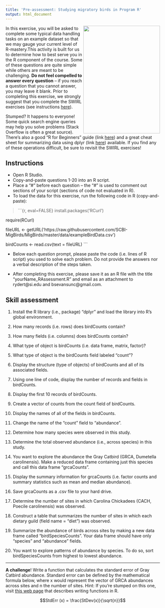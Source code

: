 ```yaml
---
title: 'Pre-assessment: Studying migratory birds in Program R'
output: html_document
---
```


  <img align = "right" src="https://avatars0.githubusercontent.com/u/5629668?v=3&s=460" height="350px" width = "250px"/>
  
In this exercise, you will be asked to complete some typical data handling tasks on an example dataset so that we may gauge your current level of R-mastery.This activity is built for us to determine how to best serve you in the R component of the course. Some of these questions are quite simple while others are meant to be challenging. **Do not feel compelled to answer every question** -- if you reach a question that you cannot answer, you may leave it blank. Prior to completing this exercise, we strongly suggest that you complete the SWIRL exercises (see instructions [here](http://htmlpreview.github.io/?https://raw.githubusercontent.com/SCBI-MigBirds/MigBirds/master/swirlCourses.html)). 

Stumped? It happens to everyone! Some quick search engine queries may help you solve problems (Stack Overflow is often a great source). There’s also a good “R for Beginners” guide (link [here](https://cran.r-project.org/doc/contrib/Paradis-rdebuts_en.pdf)) and a great cheat sheet for summarizing data using dplyr (link [here](https://www.rstudio.com/wp-content/uploads/2015/02/data-wrangling-cheatsheet.pdf)) available. If you find any of these operations difficult, be sure to revisit the SWIRL exercises!

## Instructions 

 * Open R Studio.
 * Copy-and-paste questions 1-20 into an R script. 
 * Place a “#” before each question – the “#” is used to comment out sections of your script (sections of code not evaluated in R). 
 * To load the data for this exercise, run the following code in R (copy-and-paste):

> ```{r, eval=FALSE}
install.packages('RCurl')

require(RCurl)

fileURL <- getURL('https://raw.githubusercontent.com/SCBI-MigBirds/MigBirds/master/data/exampleBirdData.csv')

birdCounts <- read.csv(text = fileURL)
```

* Below each question prompt, please paste the code (i.e. lines of R script) you used to solve each problem. Do not provide the answers nor a verbal description of the steps taken.

* After completing this exercise, please save it as an R file with the title “yourName_RAssessment.R” and email as an attachment to rydert@si.edu and bsevansunc@gmail.com.
 
## Skill assessment

1. Install the R library (i.e., package) “dplyr” and load the library into R’s global environment.

2. How many records (i.e. rows) does birdCounts contain?

3. How many fields (i.e. columns) does birdCounts contain?

4. What type of object is birdCounts (i.e. data frame, matrix, factor)?

5. What type of object is the birdCounts field labeled “count”?

6. Display the structure (type of objects) of birdCounts and all of its associated fields.

7. Using one line of code, display the number of records and fields in birdCounts.

8. Display the first 10 records of birdCounts.

9. Create a vector of counts from the count field of birdCounts.

10. Display the names of all of the fields in birdCounts.

11. Change the name of the “count” field to “abundance”.

12. Determine how many species were observed in this study.

13. Determine the total observed abundance (i.e., across species) in this study.

14. You want to explore the abundance the Gray Catbird (GRCA, Dumetella carolinensis). Make a reduced data frame containing just this species and call this data frame “grcaCounts”.

15. Display the summary information for grcaCounts (i.e. factor counts and summary statistics such as mean and median abundance).

16. Save grcaCounts as a .csv file to your hard drive.

17. Determine the number of sites in which Carolina Chickadees (CACH, Poecile carolinensis) was observed.

18. Construct a table that summarizes the number of sites in which each dietary guild (field name = “diet”) was observed.

19. Summarize the abundance of birds across sites by making a new data frame called “birdSpeciesCounts”. Your data frame should have only “species” and “abundance” fields.

20. You want to explore patterns of abundance by species. To do so, sort birdSpeciesCounts from highest to lowest abundance.

----

**A challenge**! Write a function that calculates the standard error of Gray Catbird abundance. Standard error can be defined by the mathematical formula below, where x would represent the vector of GRCA abundances across sites and n the number of sites. Hint: If you’re stumped on this one, visit [this web page](https://github.com/SCBI-MigBirds/MigBirds/blob/master/writingFunctions.md) that describes writing functions in R.

$$StdErr (x) = \frac{StDev(x)}{\sqrt{n}}$$

